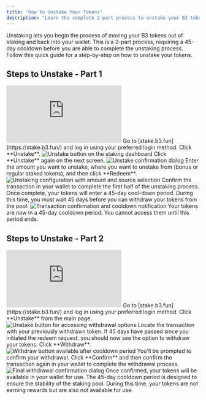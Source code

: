 ```yaml
---
title: "How to Unstake Your Tokens"
description: "Learn the complete 2-part process to unstake your B3 tokens, including the 45-day cooldown period and withdrawal steps"
---
```


Unstaking lets you begin the process of moving your B3 tokens out of staking and back into your wallet. This is a 2-part process, requiring a 45-day cooldown before you are able to complete the unstaking process. Follow this quick guide for a step-by-step on how to unstake your tokens.

## Steps to Unstake - Part 1

<iframe
  className="w-full aspect-video rounded-xl"
  src="https://www.youtube.com/embed/YjaI8wOTFU8"
  title="How to start the unstaking process - Part 1"
  frameBorder="0"
  allow="accelerometer; autoplay; clipboard-write; encrypted-media; gyroscope; picture-in-picture"
  allowFullScreen
></iframe>

<Steps>
<Step title="Navigate to staking platform">
  Go to [stake.b3.fun](https://stake.b3.fun/) and log in using your preferred login method.
</Step>

<Step title="Start unstaking">
  Click **Unstake**.
  
  <Frame>
    <img src="https://s3.amazonaws.com/helpscout.net/docs/assets/685306b72e0550277aa9250e/images/6880caa7401e5f22412d6f07/file-RPUyMZLGQw.png" alt="Unstake button on the staking dashboard" />
  </Frame>
</Step>

<Step title="Confirm unstaking">
  Click **Unstake** again on the next screen.
  
  <Frame>
    <img src="https://s3.amazonaws.com/helpscout.net/docs/assets/685306b72e0550277aa9250e/images/6880d58ec11e7d1454719143/file-cbpw28bxs7.png" alt="Unstake confirmation dialog" />
  </Frame>
</Step>

<Step title="Configure unstaking">
  Enter the amount you want to unstake, where you want to unstake from (bonus or regular staked tokens), and then click **Redeem**.
  
  <Frame>
    <img src="https://s3.amazonaws.com/helpscout.net/docs/assets/685306b72e0550277aa9250e/images/6880d5b6a309495486d15222/file-CB226Ql8iu.png" alt="Unstaking configuration with amount and source selection" />
  </Frame>
</Step>

<Step title="Confirm transaction">
  Confirm the transaction in your wallet to complete the first half of the unstaking process. Once complete, your tokens will enter a 45-day cool-down period. During this time, you must wait 45 days before you can withdraw your tokens from the pool.
  
  <Frame>
    <img src="https://s3.amazonaws.com/helpscout.net/docs/assets/685306b72e0550277aa9250e/images/6880d6a8c11e7d145471914b/file-23wcN9GIV4.png" alt="Transaction confirmation and cooldown notification" />
  </Frame>
  
  <Warning>
    Your tokens are now in a 45-day cooldown period. You cannot access them until this period ends.
  </Warning>
</Step>
</Steps>

## Steps to Unstake - Part 2

<iframe
  className="w-full aspect-video rounded-xl"
  src="https://www.youtube.com/embed/cWF60Ga63zc"
  title="How to complete the unstaking process - Part 2"
  frameBorder="0"
  allow="accelerometer; autoplay; clipboard-write; encrypted-media; gyroscope; picture-in-picture"
  allowFullScreen
></iframe>

<Steps>
<Step title="Return after cooldown">
  Go to [stake.b3.fun](https://stake.b3.fun/) and log in using your preferred login method.
</Step>

<Step title="Access unstaking">
  Click **Unstake** from the main page.
  
  <Frame>
    <img src="https://s3.amazonaws.com/helpscout.net/docs/assets/685306b72e0550277aa9250e/images/6880caa7401e5f22412d6f07/file-RPUyMZLGQw.png" alt="Unstake button for accessing withdrawal options" />
  </Frame>
</Step>

<Step title="Find your pending withdrawal">
  Locate the transaction with your previously withdrawn token. If 45 days have passed since you initiated the redeem request, you should now see the option to withdraw your tokens. Click **Withdraw**.
  
  <Frame>
    <img src="https://s3.amazonaws.com/helpscout.net/docs/assets/685306b72e0550277aa9250e/images/6880d910a309495486d15244/file-hV44iKcfeA.png" alt="Withdraw button available after cooldown period" />
  </Frame>
</Step>

<Step title="Complete withdrawal">
  You'll be prompted to confirm your withdrawal. Click **Confirm** and then confirm the transaction again in your wallet to complete the withdrawal process.
  
  <Frame>
    <img src="https://s3.amazonaws.com/helpscout.net/docs/assets/685306b72e0550277aa9250e/images/6880d97cb28ecf16639c8ba2/file-4xAU7oxk71.png" alt="Final withdrawal confirmation dialog" />
  </Frame>
  
  <Check>
    Once confirmed, your tokens will be available in your wallet for use.
  </Check>
</Step>
</Steps>

<Info>
The 45-day cooldown period is designed to ensure the stability of the staking pool. During this time, your tokens are not earning rewards but are also not available for use.
</Info>
